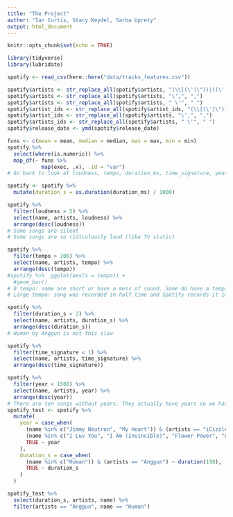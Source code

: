 ```yaml
---
title: "The Project"
author: "Ian Curtis, Stacy Keydel, Sarba Uprety"
output: html_document
---
```


```r
knitr::opts_chunk$set(echo = TRUE)
```

```r
library(tidyverse)
library(lubridate)
```

```r
spotify <- read_csv(here::here("data/tracks_features.csv"))
```

```r
spotify$artists <- str_replace_all(spotify$artists, "(\\[(\'|\"))|((\'|\")\\])", "")
spotify$artists <- str_replace_all(spotify$artists, "\',", ",")
spotify$artists <- str_replace_all(spotify$artists, " \'", " ")
spotify$artist_ids <- str_replace_all(spotify$artist_ids, "(\\[(\'|\"))|((\'|\")\\])", "")
spotify$artist_ids <- str_replace_all(spotify$artists, "\',", ",")
spotify$artists_ids <- str_replace_all(spotify$artists, " \'", " ")
spotify$release_date <- ymd(spotify$release_date)

```



```r
funs <- c(mean = mean, median = median, max = max, min = min)
spotify %>% 
  select(where(is.numeric)) %>% 
  map_df(~ funs %>%
           map(exec, .x), .id = "var")
# Go back to look at loudness, tempo, duration_ms, time_signature, year
```

```r
spotify <- spotify %>% 
  mutate(duration_s = as.duration(duration_ms) / 1000)
```

```r
spotify %>% 
  filter(loudness > 5) %>% 
  select(name, artists, loudness) %>% 
  arrange(desc(loudness))
# Some songs are silent
# Some songs are so ridiculously loud (like TV static)
```

```r
spotify %>% 
  filter(tempo > 200) %>% 
  select(name, artists, tempo) %>% 
  arrange(desc(tempo))
#spotify %>%  ggplot(aes(x = tempo)) +
  #geom_bar()
# 0 tempo: some are short or have a mess of sound. Some do have a tempo and this may be an error.
# Large tempo: song was recorded in half time and Spotify records it in 4/4
```

```r
spotify %>% 
  filter(duration_s < 2) %>% 
  select(name, artists, duration_s) %>% 
  arrange(desc(duration_s))
# Human by Anggun is not this slow
```

```r
spotify %>% 
  filter(time_signature < 1) %>% 
  select(name, artists, time_signature) %>% 
  arrange(desc(time_signature))
```

```r
spotify %>% 
  filter(year < 1500) %>% 
  select(name, artists, year) %>% 
  arrange(desc(year))
# There are ten songs without years. They actually have years so we have to manually add them.
spotify_test <- spotify %>% 
  mutate(
    year = case_when(
      (name %in% c("Jimmy Neutron", "My Heart")) & (artists == "iCizzle") ~ 2017,
      (name %in% c("I Luv You", "I Am (Invincible)", "Flower Power", "Heard It Low", "Hangin On", "God Loves You", "You In My Life", "I Wonder")) & (artists == "iCizzle") ~ 2018,
      TRUE ~ year
    ),
    duration_s = case_when(
      (name %in% c("Human")) & (artists == "Anggun") ~ duration(198),
      TRUE ~ duration_s
    )
  )
```

```r
spotify_test %>% 
  select(duration_s, artists, name) %>% 
  filter(artists == "Anggun", name == "Human")
```

